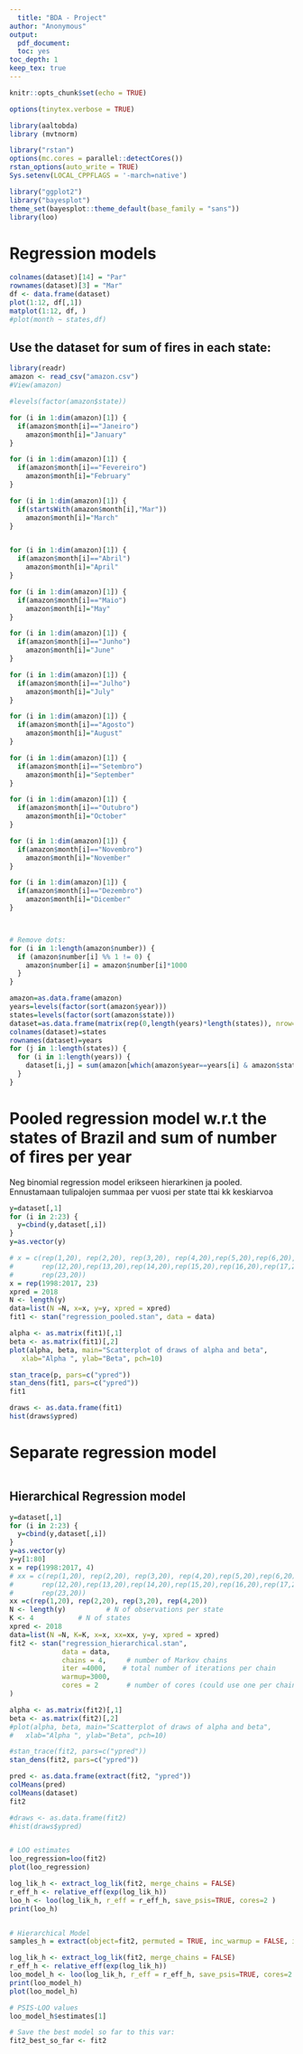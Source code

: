 ```yaml
---
  title: "BDA - Project"
author: "Anonymous"
output: 
  pdf_document: 
  toc: yes
toc_depth: 1
keep_tex: true
---
```

  
  ```r
knitr::opts_chunk$set(echo = TRUE)
```

```r
options(tinytex.verbose = TRUE)
```

```r
library(aaltobda)
library (mvtnorm)

library("rstan")
options(mc.cores = parallel::detectCores())
rstan_options(auto_write = TRUE)
Sys.setenv(LOCAL_CPPFLAGS = '-march=native')

```


```r
library("ggplot2")
library("bayesplot")
theme_set(bayesplot::theme_default(base_family = "sans"))
library(loo)

```

# Regression models
```r
colnames(dataset)[14] = "Par"
rownames(dataset)[3] = "Mar"
df <- data.frame(dataset)
plot(1:12, df[,1])
matplot(1:12, df, )
#plot(month ~ states,df)
```


## Use the dataset for sum of fires in each state:

```r
library(readr)
amazon <- read_csv("amazon.csv")
#View(amazon)

#levels(factor(amazon$state))

for (i in 1:dim(amazon)[1]) {
  if(amazon$month[i]=="Janeiro")
    amazon$month[i]="January"
}

for (i in 1:dim(amazon)[1]) {
  if(amazon$month[i]=="Fevereiro")
    amazon$month[i]="February"
}

for (i in 1:dim(amazon)[1]) {
  if(startsWith(amazon$month[i],"Mar"))
    amazon$month[i]="March"
}


for (i in 1:dim(amazon)[1]) {
  if(amazon$month[i]=="Abril")
    amazon$month[i]="April"
}

for (i in 1:dim(amazon)[1]) {
  if(amazon$month[i]=="Maio")
    amazon$month[i]="May"
}

for (i in 1:dim(amazon)[1]) {
  if(amazon$month[i]=="Junho")
    amazon$month[i]="June"
}

for (i in 1:dim(amazon)[1]) {
  if(amazon$month[i]=="Julho")
    amazon$month[i]="July"
}

for (i in 1:dim(amazon)[1]) {
  if(amazon$month[i]=="Agosto")
    amazon$month[i]="August"
}

for (i in 1:dim(amazon)[1]) {
  if(amazon$month[i]=="Setembro")
    amazon$month[i]="September"
}

for (i in 1:dim(amazon)[1]) {
  if(amazon$month[i]=="Outubro")
    amazon$month[i]="October"
}

for (i in 1:dim(amazon)[1]) {
  if(amazon$month[i]=="Novembro")
    amazon$month[i]="November"
}

for (i in 1:dim(amazon)[1]) {
  if(amazon$month[i]=="Dezembro")
    amazon$month[i]="Dicember"
}



# Remove dots:
for (i in 1:length(amazon$number)) {
  if (amazon$number[i] %% 1 != 0) {
    amazon$number[i] = amazon$number[i]*1000
  }
}

amazon=as.data.frame(amazon)
years=levels(factor(sort(amazon$year)))
states=levels(factor(sort(amazon$state)))
dataset=as.data.frame(matrix(rep(0,length(years)*length(states)), nrow=length(years), byrow=TRUE))
colnames(dataset)=states
rownames(dataset)=years
for (j in 1:length(states)) {
  for (i in 1:length(years)) {
    dataset[i,j] = sum(amazon[which(amazon$year==years[i] & amazon$state==states[j]),4])
  }
}
```

# Pooled regression model w.r.t the states of Brazil and sum of number of fires per year

Neg binomial regression model erikseen hierarkinen ja pooled. Ennustamaan tulipalojen summaa per vuosi per state ttai kk keskiarvoa
```r
y=dataset[,1]
for (i in 2:23) {
  y=cbind(y,dataset[,i])
}
y=as.vector(y)

# x = c(rep(1,20), rep(2,20), rep(3,20), rep(4,20),rep(5,20),rep(6,20),rep(7,20),rep(8,20),rep(9,20),rep(10,20),rep(11,20),
#       rep(12,20),rep(13,20),rep(14,20),rep(15,20),rep(16,20),rep(17,20),rep(18,20),rep(19,20),rep(20,20),rep(21,20),rep(22,20),
#       rep(23,20))
x = rep(1998:2017, 23)
xpred = 2018
N <- length(y)
data=list(N =N, x=x, y=y, xpred = xpred)
fit1 <- stan("regression_pooled.stan", data = data)
```



```r
alpha <- as.matrix(fit1)[,1]
beta <- as.matrix(fit1)[,2]
plot(alpha, beta, main="Scatterplot of draws of alpha and beta",
   xlab="Alpha ", ylab="Beta", pch=10)

stan_trace(p, pars=c("ypred"))
stan_dens(fit1, pars=c("ypred"))
fit1

draws <- as.data.frame(fit1)
hist(draws$ypred)
```












# Separate regression model
```r

```
















## Hierarchical Regression model
```r
y=dataset[,1]
for (i in 2:23) {
  y=cbind(y,dataset[,i])
}
y=as.vector(y)
y=y[1:80]
x = rep(1998:2017, 4)
# xx = c(rep(1,20), rep(2,20), rep(3,20), rep(4,20),rep(5,20),rep(6,20),rep(7,20),rep(8,20),rep(9,20),rep(10,20),rep(11,20),
#       rep(12,20),rep(13,20),rep(14,20),rep(15,20),rep(16,20),rep(17,20),rep(18,20),rep(19,20),rep(20,20),rep(21,20),rep(22,20),
#       rep(23,20))
xx =c(rep(1,20), rep(2,20), rep(3,20), rep(4,20))
N <- length(y)          # N of observations per state
K <- 4           # N of states
xpred <- 2018
data=list(N =N, K=K, x=x, xx=xx, y=y, xpred = xpred)
fit2 <- stan("regression_hierarchical.stan",
             data = data,
             chains = 4,     # number of Markov chains
             iter =4000,    # total number of iterations per chain
             warmup=3000,
             cores = 2       # number of cores (could use one per chain)
)
```

```r
alpha <- as.matrix(fit2)[,1]
beta <- as.matrix(fit2)[,2]
#plot(alpha, beta, main="Scatterplot of draws of alpha and beta",
#   xlab="Alpha ", ylab="Beta", pch=10)

#stan_trace(fit2, pars=c("ypred"))
stan_dens(fit2, pars=c("ypred"))

pred <- as.data.frame(extract(fit2, "ypred"))
colMeans(pred)
colMeans(dataset)
fit2

#draws <- as.data.frame(fit2)
#hist(draws$ypred)


# LOO estimates
loo_regression=loo(fit2)
plot(loo_regression)

log_lik_h <- extract_log_lik(fit2, merge_chains = FALSE)
r_eff_h <- relative_eff(exp(log_lik_h))
loo_h <- loo(log_lik_h, r_eff = r_eff_h, save_psis=TRUE, cores=2 )
print(loo_h)



```

```r
# Hierarchical Model
samples_h = extract(object=fit2, permuted = TRUE, inc_warmup = FALSE, include = TRUE)

log_lik_h <- extract_log_lik(fit2, merge_chains = FALSE)
r_eff_h <- relative_eff(exp(log_lik_h))
loo_model_h <- loo(log_lik_h, r_eff = r_eff_h, save_psis=TRUE, cores=2 )
print(loo_model_h)
plot(loo_model_h)

# PSIS-LOO values
loo_model_h$estimates[1]
```


```r
# Save the best model so far to this var:
fit2_best_so_far <- fit2
```




